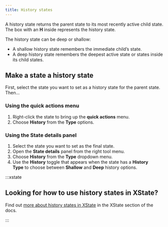 ```yaml
---
title: History states
---
```


A history state returns the parent state to its most recently active child state. The box with an **H** inside represents the history state.

The history state can be deep or shallow:

- A shallow history state remembers the immediate child’s state.
- A deep history state remembers the deepest active state or states inside its child states.

<!--TODO: Why you might use a history state with example.-->

## Make a state a history state

First, select the state you want to set as a history state for the parent state. Then…

### Using the **quick actions** menu

1. Right-click the state to bring up the **quick actions** menu.
2. Choose **History** from the **Type** options.

### Using the **State details** panel

1. Select the state you want to set as the final state.
2. Open the **State details** panel from the right tool menu.
3. Choose **History** from the **Type** dropdown menu.
4. Use the **History** toggle that appears when the state has a **History Type** to choose between **Shallow** and **Deep** history options.

:::xstate 

## Looking for how to use history states in XState?

<!-- TODO: add link below -->

Find out [more about history states in XState](#) in the XState section of the docs.

:::